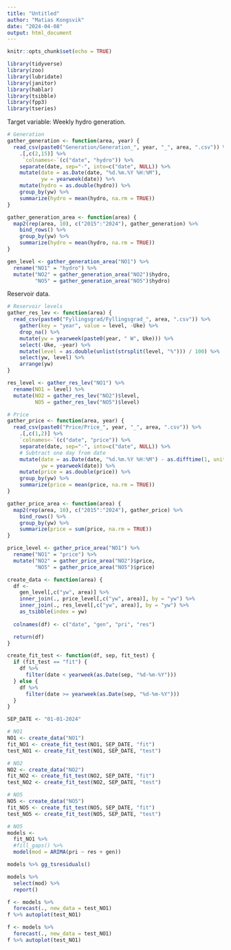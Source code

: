 ```yaml
---
title: "Untitled"
author: "Matias Kongsvik"
date: "2024-04-08"
output: html_document
---
```


```r
knitr::opts_chunk$set(echo = TRUE)
```

```r
library(tidyverse)
library(zoo)
library(lubridate)
library(janitor)
library(hablar)
library(tsibble)
library(fpp3)
library(tseries)
```

Target variable: Weekly hydro generation. 

```r
# Generation
gather_generation <- function(area, year) {
  read_csv(paste0("Generation/Generation_", year, "_", area, ".csv")) %>% 
    .[,c(2,15)] %>% 
     `colnames<-`(c("date", "hydro")) %>% 
    separate(date, sep="-", into=c("date", NULL)) %>% 
    mutate(date = as.Date(date, "%d.%m.%Y %H:%M"),
           yw = yearweek(date)) %>% 
    mutate(hydro = as.double(hydro)) %>%  
    group_by(yw) %>% 
    summarize(hydro = mean(hydro, na.rm = TRUE))
}

gather_generation_area <- function(area) {
  map2(rep(area, 10), c("2015":"2024"), gather_generation) %>% 
    bind_rows() %>%  
    group_by(yw) %>% 
    summarize(hydro = mean(hydro, na.rm = TRUE))
}

gen_level <- gather_generation_area("NO1") %>% 
  rename("NO1" = "hydro") %>% 
  mutate("NO2" = gather_generation_area("NO2")$hydro,
         "NO5" = gather_generation_area("NO5")$hydro)
```

Reservoir data.

```r
# Reservoir levels
gather_res_lev <- function(area) {
  read_csv(paste0("Fyllingsgrad/Fyllingsgrad_", area, ".csv")) %>% 
    gather(key = "year", value = level, -Uke) %>% 
    drop_na() %>% 
    mutate(yw = yearweek(paste0(year, " W", Uke))) %>% 
    select(-Uke, -year) %>% 
    mutate(level = as.double(unlist(strsplit(level, "%"))) / 100) %>% 
    select(yw, level) %>% 
    arrange(yw)
}

res_level <- gather_res_lev("NO1") %>% 
  rename(NO1 = level) %>% 
  mutate(NO2 = gather_res_lev("NO2")$level, 
         NO5 = gather_res_lev("NO5")$level)
```

```r
# Price
gather_price <- function(area, year) {
  read_csv(paste0("Price/Price_", year, "_", area, ".csv")) %>% 
    .[,c(1,2)] %>% 
    `colnames<-`(c("date", "price")) %>% 
    separate(date, sep="-", into=c("date", NULL)) %>%
    # Subtract one day from date 
    mutate(date = as.Date(date, "%d.%m.%Y %H:%M") - as.difftime(1, unit="days"),
           yw = yearweek(date)) %>% 
    mutate(price = as.double(price)) %>%  
    group_by(yw) %>% 
    summarize(price = mean(price, na.rm = TRUE))
}

gather_price_area <- function(area) {
  map2(rep(area, 10), c("2015":"2024"), gather_price) %>% 
    bind_rows() %>% 
    group_by(yw) %>% 
    summarize(price = sum(price, na.rm = TRUE))
}

price_level <- gather_price_area("NO1") %>% 
  rename("NO1" = "price") %>% 
  mutate("NO2" = gather_price_area("NO2")$price,
         "NO5" = gather_price_area("NO5")$price)
```


```r
create_data <- function(area) {
  df <- 
    gen_level[,c("yw", area)] %>% 
    inner_join(., price_level[,c("yw", area)], by = "yw") %>% 
    inner_join(., res_level[,c("yw", area)], by = "yw") %>% 
    as_tsibble(index = yw)
  
  colnames(df) <- c("date", "gen", "pri", "res")

  return(df)
}

create_fit_test <- function(df, sep, fit_test) {
  if (fit_test == "fit") {
    df %>% 
      filter(date < yearweek(as.Date(sep, "%d-%m-%Y")))
  } else {
    df %>% 
      filter(date >= yearweek(as.Date(sep, "%d-%m-%Y")))
  }
}

SEP_DATE <- "01-01-2024"

# NO1
NO1 <- create_data("NO1")
fit_NO1 <- create_fit_test(NO1, SEP_DATE, "fit")
test_NO1 <- create_fit_test(NO1, SEP_DATE, "test")

# NO2
NO2 <- create_data("NO2")
fit_NO2 <- create_fit_test(NO2, SEP_DATE, "fit")
test_NO2 <- create_fit_test(NO2, SEP_DATE, "test")

# NO5
NO5 <- create_data("NO5")
fit_NO5 <- create_fit_test(NO5, SEP_DATE, "fit")
test_NO5 <- create_fit_test(NO5, SEP_DATE, "test")

```

```r
# NO5
models <- 
  fit_NO1 %>% 
  #fill_gaps() %>%
  model(mod = ARIMA(pri ~ res + gen))

models %>% gg_tsresiduals()

models %>% 
  select(mod) %>% 
  report()

f <- models %>% 
  forecast(., new_data = test_NO1)
f %>% autoplot(test_NO1)
```
```r
f <- models %>% 
  forecast(., new_data = test_NO1)
f %>% autoplot(test_NO1)
```

